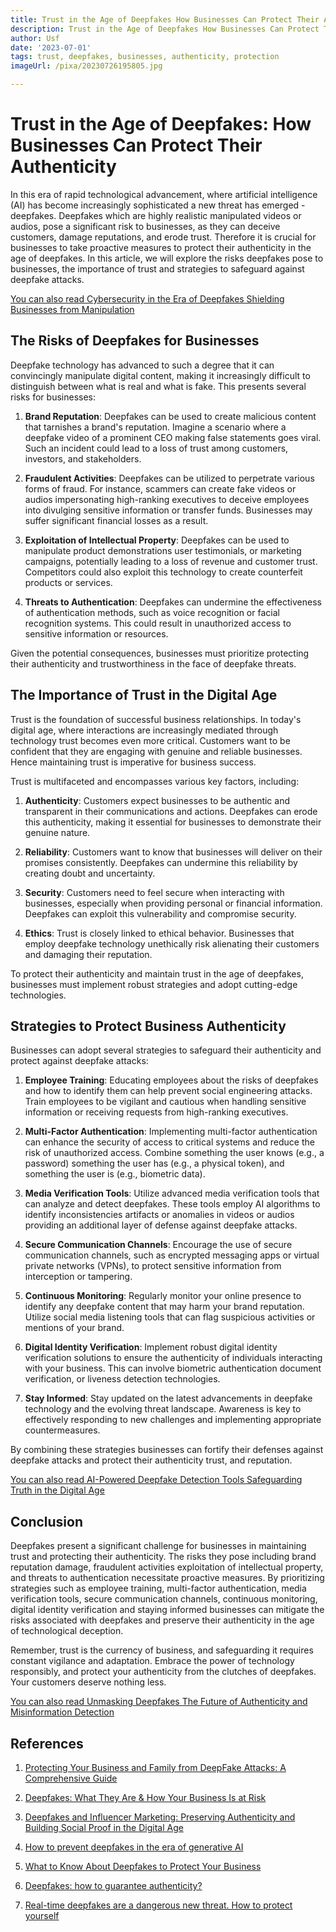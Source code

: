 ```yaml
---
title: Trust in the Age of Deepfakes How Businesses Can Protect Their Authenticity
description: Trust in the Age of Deepfakes How Businesses Can Protect Their Authenticity
author: Usf
date: '2023-07-01'
tags: trust, deepfakes, businesses, authenticity, protection
imageUrl: /pixa/20230726195805.jpg

---
```

# Trust in the Age of Deepfakes: How Businesses Can Protect Their Authenticity

In this era  of rapid technological advancement, where artificial intelligence (AI) has become increasingly sophisticated a new threat has emerged - deepfakes. Deepfakes which are highly realistic manipulated videos or audios, pose a significant risk to businesses,  as they can deceive customers, damage reputations, and erode trust. Therefore  it is crucial  for businesses to take proactive measures to protect their authenticity in the age of  deepfakes. In this article, we will explore the risks deepfakes pose to businesses, the importance of trust and strategies to safeguard against deepfake attacks.

[You can also read Cybersecurity in the Era of Deepfakes Shielding Businesses from Manipulation](Cybersecurity%20in%20the%20Era%20of%20Deepfakes%20Shielding%20Businesses%20from%20Manipulation)


## The Risks of Deepfakes for Businesses

Deepfake technology has  advanced to  such a degree that it can  convincingly manipulate digital  content, making it increasingly difficult to distinguish between what is real and what is fake. This presents several risks for businesses:

1. **Brand Reputation**: Deepfakes can be used to create malicious content that tarnishes a brand's  reputation. Imagine a scenario  where a deepfake  video of a prominent CEO making false statements goes viral. Such an incident could lead to a loss of trust among customers, investors, and  stakeholders.

2. **Fraudulent  Activities**: Deepfakes can be utilized to perpetrate various forms of fraud. For instance, scammers can create fake videos or audios impersonating high-ranking executives to deceive employees into divulging sensitive information or transfer  funds. Businesses may suffer significant financial losses as  a result.

3. **Exploitation of Intellectual Property**: Deepfakes can be used to  manipulate  product demonstrations user testimonials, or marketing campaigns, potentially leading to a loss of revenue and customer trust. Competitors could  also exploit  this technology to create counterfeit products or services.

4. **Threats  to Authentication**: Deepfakes can undermine the effectiveness of authentication methods, such as  voice recognition or facial  recognition systems. This could result  in unauthorized access to sensitive information or resources.

Given the potential consequences, businesses must  prioritize protecting  their authenticity and trustworthiness in the face of deepfake  threats.

## The Importance of Trust in the Digital Age

Trust is the foundation of successful business relationships. In today's digital age, where interactions  are increasingly mediated through technology trust becomes even more critical. Customers  want to be confident that they are engaging with genuine and reliable businesses. Hence maintaining trust is imperative for business  success.

Trust  is multifaceted and encompasses various key factors, including:

1. **Authenticity**: Customers expect businesses to be authentic and transparent in their communications and actions. Deepfakes can erode this authenticity, making it essential for businesses to demonstrate  their genuine nature.

2. **Reliability**: Customers want to know that businesses will deliver on their promises consistently.  Deepfakes can  undermine this reliability by creating doubt and uncertainty.

3. **Security**: Customers need to feel  secure when interacting  with businesses, especially when providing personal or financial information. Deepfakes can exploit this vulnerability and compromise  security.

4. **Ethics**:  Trust is  closely linked to  ethical behavior. Businesses that employ deepfake technology unethically risk alienating their customers and damaging their reputation.

To protect their  authenticity and maintain trust in the age  of deepfakes,  businesses must implement robust strategies and adopt cutting-edge  technologies.

## Strategies to Protect Business Authenticity

Businesses can adopt several strategies  to  safeguard their authenticity and protect  against deepfake attacks:

1. **Employee Training**: Educating employees about  the risks of deepfakes and how to identify them can help prevent  social  engineering attacks. Train employees to  be vigilant and cautious when handling sensitive information or receiving requests from  high-ranking executives.

2. **Multi-Factor Authentication**: Implementing multi-factor authentication can enhance the security of access to critical systems and reduce the  risk of unauthorized access. Combine  something the user knows (e.g., a  password) something the user has (e.g., a  physical token), and something the user is (e.g., biometric data).

3. **Media Verification Tools**: Utilize  advanced media verification tools that can analyze and detect deepfakes. These tools employ  AI algorithms to identify inconsistencies  artifacts or  anomalies in videos or audios providing an additional layer of defense against deepfake attacks.

4. **Secure Communication  Channels**:  Encourage the use of secure communication channels, such as encrypted messaging apps or virtual private networks (VPNs), to  protect sensitive information from interception or tampering.

5. **Continuous Monitoring**: Regularly monitor your online presence to  identify any deepfake content that may harm your brand reputation. Utilize social media  listening tools that can flag suspicious activities  or mentions of your brand.

6. **Digital Identity Verification**: Implement robust digital identity verification solutions to ensure the  authenticity of individuals  interacting with your business.  This can involve biometric authentication document verification,  or liveness detection technologies.

7.  **Stay Informed**: Stay updated on  the latest advancements in deepfake technology and the evolving threat landscape. Awareness is key to effectively responding to new challenges and implementing appropriate countermeasures.

By combining  these strategies businesses can  fortify their defenses  against deepfake attacks and protect their authenticity trust, and reputation.

[You can also read  AI-Powered Deepfake Detection Tools Safeguarding Truth in the Digital Age](AI-Powered%20Deepfake%20Detection%20Tools%20Safeguarding%20Truth%20in%20the%20Digital%20Age)


##  Conclusion

Deepfakes present a significant challenge for businesses in maintaining trust and protecting their authenticity. The risks they pose including brand reputation damage, fraudulent  activities exploitation  of intellectual property, and threats to authentication necessitate proactive  measures. By prioritizing strategies such as  employee training, multi-factor authentication, media verification tools,  secure communication channels, continuous monitoring, digital identity verification and staying informed businesses can  mitigate the risks associated  with deepfakes and  preserve their authenticity in the age of technological deception.

Remember,  trust is  the currency of business, and safeguarding it requires constant vigilance and adaptation. Embrace the power of technology responsibly, and protect your authenticity from the clutches of deepfakes. Your customers deserve nothing less.

[You can also read Unmasking Deepfakes The Future of  Authenticity and Misinformation Detection](Unmasking%20Deepfakes%20The%20Future%20of%20Authenticity%20and%20Misinformation%20Detection)


##  References

1. [Protecting Your Business and Family from  DeepFake Attacks: A Comprehensive Guide](https://cyberhoot.com/blog/protect-your-business-and-family-from-deepfake-attacks/)

2. [Deepfakes: What They Are & How Your Business Is  at Risk](https://business.bofa.com/en-us/content/cyber-security-journal/deepfakes-business-risks.html)

3. [Deepfakes and  Influencer Marketing: Preserving Authenticity and Building  Social Proof in the Digital Age](https://www.linkedin.com/pulse/deepfakes-influencer-marketing-preserving-building-social-gandhi)

4. [How to  prevent  deepfakes in the era of generative AI](https://www.techtarget.com/searchsecurity/tip/How-to-prevent-deepfakes-in-the-era-of-generative-AI)

5. [What to Know About Deepfakes to  Protect Your Business](https://www.aware.com/blog-what-to-know-about-deepfakes-to-protect-your-business/)

6. [Deepfakes: how to guarantee authenticity?](https://www.mobbeel.com/en/blog/deepfakes-guarantee-authenticity/)

7. [Real-time  deepfakes are a dangerous new threat.  How to protect  yourself](https://www.latimes.com/business/technology/story/2023-05-11/realtime-ai-deepfakes-how-to-protect-yourself)